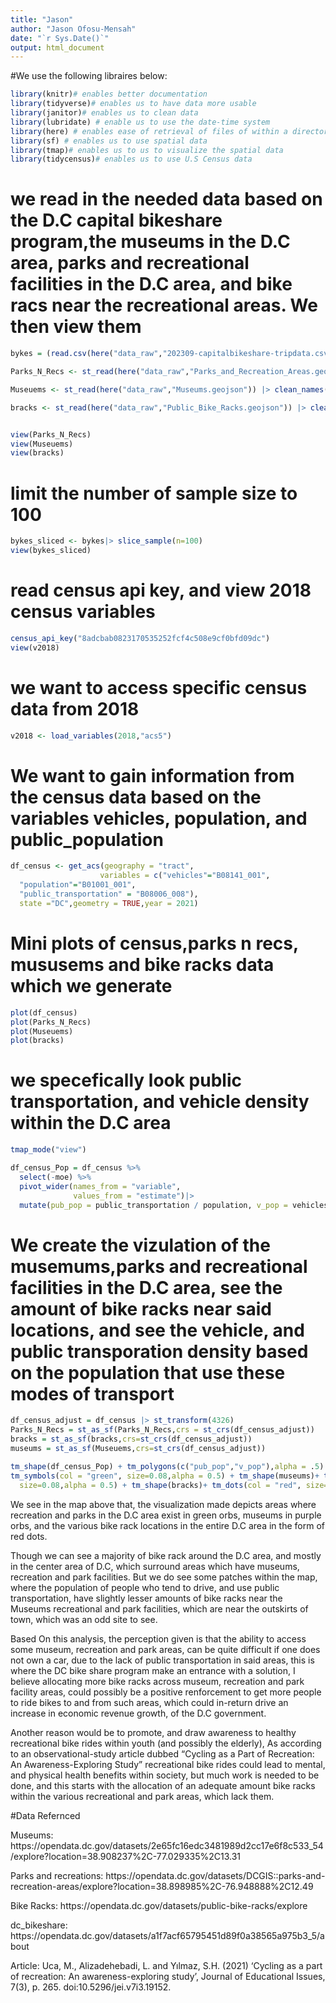 ```yaml
---
title: "Jason"
author: "Jason Ofosu-Mensah"
date: "`r Sys.Date()`"
output: html_document
---
```

#We use the following libraires below:
```r
library(knitr)# enables better documentation
library(tidyverse)# enables us to have data more usable
library(janitor)# enables us to clean data
library(lubridate) # enable us to use the date-time system
library(here) # enables ease of retrieval of files of within a directory
library(sf) # enables us to use spatial data 
library(tmap)# enables us to us to visualize the spatial data
library(tidycensus)# enables us to use U.S Census data 
```
# we read in the needed data based on the D.C capital bikeshare program,the museums in the D.C area, parks and recreational facilities in the D.C area, and bike racs near the recreational areas. We then view them
```r
bykes = (read.csv(here("data_raw","202309-capitalbikeshare-tripdata.csv"))) |> clean_names() 

Parks_N_Recs <- st_read(here("data_raw","Parks_and_Recreation_Areas.geojson")) |> clean_names()

Museuems <- st_read(here("data_raw","Museums.geojson")) |> clean_names()

bracks <- st_read(here("data_raw","Public_Bike_Racks.geojson")) |> clean_names()


view(Parks_N_Recs)
view(Museuems)
view(bracks)

```
# limit the number of sample size to 100
```r

bykes_sliced <- bykes|> slice_sample(n=100)
view(bykes_sliced)
```
# read census api key, and view 2018 census variables
```r
census_api_key("8adcbab0823170535252fcf4c508e9cf0bfd09dc")
view(v2018)
```
# we want to access specific census data from 2018
```r
v2018 <- load_variables(2018,"acs5")
```
# We want to gain information from the census data based on the variables vehicles, population, and public_population
```r
df_census <- get_acs(geography = "tract",
                    variables = c("vehicles"="B08141_001",
  "population"="B01001_001",
  "public_transportation" = "B08006_008"),
  state ="DC",geometry = TRUE,year = 2021)
```
# Mini plots of census,parks n recs, mususems and bike racks data which we generate
```r
plot(df_census)
plot(Parks_N_Recs)
plot(Museuems)
plot(bracks)
```
# we specefically look public transportation, and vehicle density within the D.C area
```r
tmap_mode("view")

df_census_Pop = df_census %>%
  select(-moe) %>%
  pivot_wider(names_from = "variable",
              values_from = "estimate")|>
  mutate(pub_pop = public_transportation / population, v_pop = vehicles / population)


```
# We create the vizulation of the musemums,parks and recreational facilities in the D.C area, see the amount of bike racks near said locations, and see the vehicle, and public transporation density based on the population that use these modes of transport

```r
df_census_adjust = df_census |> st_transform(4326)
Parks_N_Recs = st_as_sf(Parks_N_Recs,crs = st_crs(df_census_adjust))
bracks = st_as_sf(bracks,crs=st_crs(df_census_adjust))
museums = st_as_sf(Museuems,crs=st_crs(df_census_adjust))

tm_shape(df_census_Pop) + tm_polygons(c("pub_pop","v_pop"),alpha = .5) + tm_shape(Parks_N_Recs)+
tm_symbols(col = "green", size=0.08,alpha = 0.5) + tm_shape(museums)+ tm_symbols(col = "violet",
  size=0.08,alpha = 0.5) + tm_shape(bracks)+ tm_dots(col = "red", size=0.004,alpha = 0.5)
```
We see in the map above that, the visualization made depicts areas where  recreation and parks in the D.C area exist in green orbs, museums in purple orbs, and the various bike rack locations in the entire D.C area in the form of red dots. 

Though we can see a majority of bike rack around the D.C area, and mostly in the center area of D.C, which surround areas which have museums, recreation and park facilities. But we do see some patches within the map, where the population of people who tend to drive, and use public transportation, have slightly lesser amounts of bike racks near the Museums recreational and park facilities, which are near the outskirts of town, which was an odd site to see. 

Based On this analysis, the perception given is that the ability to access some museum, recreation and park areas, can be quite difficult if one does not own a car, due to the lack of public transportation in said areas, this is where the DC bike share program make an entrance with a solution, I believe allocating more bike racks across museum, recreation and park facility areas,  could possibly be a positive renforcement to get more people to ride bikes to and from such areas, which could in-return drive an increase in economic revenue growth, of the D.C government. 

Another reason would be to promote, and draw awareness to healthy recreational bike rides within youth (and possibly the elderly), As according to an observational-study article dubbed "Cycling as a Part of Recreation: An Awareness-Exploring Study" recreational bike rides could lead to mental, and physical health benefits within society, but much work is needed to be done, and this starts with the allocation of an adequate amount bike racks within the various recreational and park areas, which lack them.


#Data Refernced

Museums: https://opendata.dc.gov/datasets/2e65fc16edc3481989d2cc17e6f8c533_54/explore?location=38.908237%2C-77.029335%2C13.31


Parks and recreations:
https://opendata.dc.gov/datasets/DCGIS::parks-and-recreation-areas/explore?location=38.898985%2C-76.948888%2C12.49

Bike Racks: https://opendata.dc.gov/datasets/public-bike-racks/explore

dc_bikeshare: https://opendata.dc.gov/datasets/a1f7acf65795451d89f0a38565a975b3_5/about

Article: Uca, M., Alizadehebadi, L. and Yılmaz, S.H. (2021) ‘Cycling as a part of recreation: An awareness-exploring study’, Journal of Educational Issues, 7(3), p. 265. doi:10.5296/jei.v7i3.19152.

